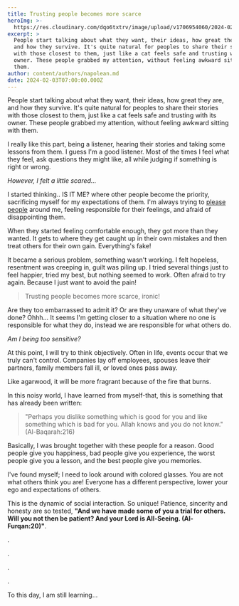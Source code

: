 ```yaml
---
title: Trusting people becomes more scarce
heroImg: >-
  https://res.cloudinary.com/dqo6txtrv/image/upload/v1706954060/2024-02-03_17.53.26_v1cnie.jpg
excerpt: >
  People start talking about what they want, their ideas, how great they are,
  and how they survive. It's quite natural for peoples to share their stories
  with those closest to them, just like a cat feels safe and trusting with its
  owner. These people grabbed my attention, without feeling awkward sitting with
  them.
author: content/authors/napolean.md
date: 2024-02-03T07:00:00.000Z
---
```


People start talking about what they want, their ideas, how great they are, and how they survive. It's quite natural for peoples to share their stories with those closest to them, just like a cat feels safe and trusting with its owner. These people grabbed my attention, without feeling awkward sitting with them.

I really like this part, being a listener, hearing their stories and taking some lessons from them. I guess I'm a good listener. Most of the times I feel what they feel, ask questions they might like, all while judging if something is right or wrong.

*However, I felt a little scared...*

I started thinking.. IS IT ME? where other people become the priority, sacrificing myself for my expectations of them. I'm always trying to [please people](https://www.siloamhospitals.com/informasi-siloam/artikel/apa-itu-people-pleaser) around me, feeling responsible for their feelings, and afraid of disappointing them.

When they started feeling comfortable enough, they got more than they wanted. It gets to where they get caught up in their own mistakes and then treat others for their own gain. Everything's fake!

It became a serious problem, something wasn't working. I felt hopeless, resentment was creeping in, guilt was piling up. I tried several things just to feel happier, tried my best, but nothing seemed to work. Often afraid to try again. Because I just want to avoid the pain!

> Trusting people becomes more scarce, ironic!

Are they too embarrassed to admit it? Or are they unaware of what they've done? Ohhh... It seems I'm getting closer to a situation where no one is responsible for what they do, instead we are responsible for what others do.

*Am I being too sensitive?*

At this point, I will try to think objectively. Often in life, events occur that we truly can't control. Companies lay off employees, spouses leave their partners, family members fall ill, or loved ones pass away.

Like agarwood, it will be more fragrant because of the fire that burns.

In this noisy world, I have learned from myself-that, this is something that has already been written:

> "Perhaps you dislike something which is good for you and like something which is bad for you. Allah knows and you do not know." (Al-Baqarah:216)

Basically, I was brought together with these people for a reason. Good people give you happiness, bad people give you experience, the worst people give you a lesson, and the best people give you memories.

I've found myself; I need to look around with colored glasses. You are not what others think you are! Everyone has a different perspective, lower your ego and expectations of others.

This is the dynamic of social interaction. So unique! Patience, sincerity and honesty are so tested, **"And we have made some of you a trial for others. Will you not then be patient? And your Lord is All-Seeing. (Al-Furqan:20)"**.

.

.

.

.

To this day, I am still learning...
